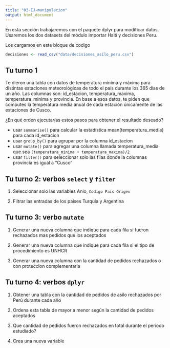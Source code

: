---
title: "03-EJ-manipulacion"
output: html_document
---

En esta sección trabajaremos con el paquete dplyr para modificar datos. Usaremos los dos datasets del módulo importar Haiti y decisiones Peru.

Los cargamos en este bloque de codigo

```{r}
decisiones <- read_csv("data/decisiones_asilo_peru.csv")
```


## Tu turno 1

Te dieron una tabla con datos de temperatura mínima y máxima para distintas estaciones meteorológicas de todo el país durante los 365 días de un año. Las columnas son: id_estacion, temperatura_maxima, temperatura_minima y provincia. En base a esos datos, te piden que computes la temperatura media anual de cada estación únicamente de las estaciones de Cusco.

¿En qué orden ejecutarías estos pasos para obtener el resultado deseado?

- usar `summarise()` para calcular la estadística mean(temperatura_media) para cada id_estacion
- usar `group_by()` para agrupar por la columna id_estacion
- usar `mutate()` para agregar una columna llamada temperatura_media que sea 
`(temperatura_minima + temperatura_maxima)/2`
- usar `filter()` para seleccionar solo las filas donde la columnas provincia es igual a "Cusco"


## Tu turno 2: verbos `select` y `filter`

1. Seleccionar solo las variables Anio, `Codigo Pais Origen `

2. Filtrar las entradas de los países Turquía y Argentina


## Tu turno 3: verbo `mutate`

1. Generar una nueva columna que indique para cada fila si fueron rechazados mas pedidos que los aceptados

2. Generar una nueva columna que indique para cada fila si el tipo de procedimiento es UNHCR

3. Generar una nueva columna con la cantidad de pedidos rechazados o con proteccion complementaria

## Tu turno 4: verbos `dplyr`

1. Obtener una tabla con la cantidad de pedidos de asilo rechazados por Perú durante cada año

2. Ordena esta tabla de mayor a menor según la cantidad de pedidos aceptados

3. Que cantidad de pedidos fueron rechazados en total durante el período estudiado?

4. Crea una nueva variable
